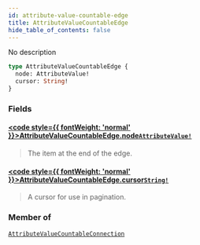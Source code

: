 ```yaml
---
id: attribute-value-countable-edge
title: AttributeValueCountableEdge
hide_table_of_contents: false
---
```








No description

```graphql
type AttributeValueCountableEdge {
  node: AttributeValue!
  cursor: String!
}
```


### Fields

#### [<code style={{ fontWeight: 'normal' }}>AttributeValueCountableEdge.<b>node</b></code>](#)<Bullet />[`AttributeValue!`](../../../developer/api-reference/objects/attribute-value) <Badge class="secondary" text="non-null"/> <Badge class="secondary" text="object"/>
> The item at the end of the edge.
> 

#### [<code style={{ fontWeight: 'normal' }}>AttributeValueCountableEdge.<b>cursor</b></code>](#)<Bullet />[`String!`](../../../developer/api-reference/scalars/string) <Badge class="secondary" text="non-null"/> <Badge class="secondary" text="scalar"/>
> A cursor for use in pagination.
> 



### Member of

[`AttributeValueCountableConnection`](../../../developer/api-reference/objects/attribute-value-countable-connection)  <Badge class="secondary" text="object"/>



